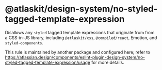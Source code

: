 # @atlaskit/design-system/no-styled-tagged-template-expression

Disallows any `styled` tagged template expressions that originate from from a CSS-in-JS library,
including `@atlaskit/css`, `@compiled/react`, Emotion, and `styled-components`.

This rule is maintained by another package and configured here; refer to
https://atlassian.design/components/eslint-plugin-design-system/no-styled-tagged-template-expression/usage
for more details.

